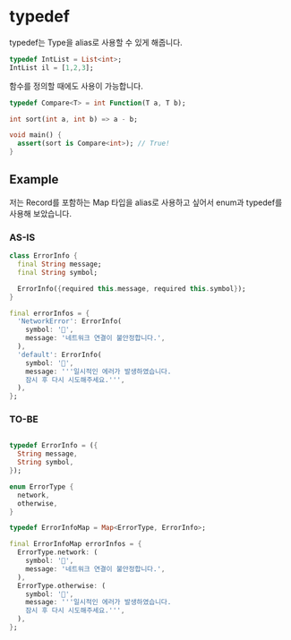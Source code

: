 # typedef

typedef는 Type을 alias로 사용할 수 있게 해줍니다.

```dart
typedef IntList = List<int>;
IntList il = [1,2,3];
```

함수를 정의할 때에도 사용이 가능합니다.

```dart
typedef Compare<T> = int Function(T a, T b);

int sort(int a, int b) => a - b;

void main() {
  assert(sort is Compare<int>); // True!
}
```

## Example

저는 Record를 포함하는 Map 타입을 alias로 사용하고 싶어서 enum과 typedef를 사용해 보았습니다.

### AS-IS

```dart
class ErrorInfo {
  final String message;
  final String symbol;

  ErrorInfo({required this.message, required this.symbol});
}

final errorInfos = {
  'NetworkError': ErrorInfo(
    symbol: '📡',
    message: '네트워크 연결이 불안정합니다.',
  ),
  'default': ErrorInfo(
    symbol: '🙏',
    message: '''일시적인 에러가 발생하였습니다.
    잠시 후 다시 시도해주세요.''',
  ),
};
```

### TO-BE

```dart

typedef ErrorInfo = ({
  String message,
  String symbol,
});

enum ErrorType {
  network,
  otherwise,
}

typedef ErrorInfoMap = Map<ErrorType, ErrorInfo>;

final ErrorInfoMap errorInfos = {
  ErrorType.network: (
    symbol: '📡',
    message: '네트워크 연결이 불안정합니다.',
  ),
  ErrorType.otherwise: (
    symbol: '🙏',
    message: '''일시적인 에러가 발생하였습니다.
    잠시 후 다시 시도해주세요.''',
  ),
};
```
